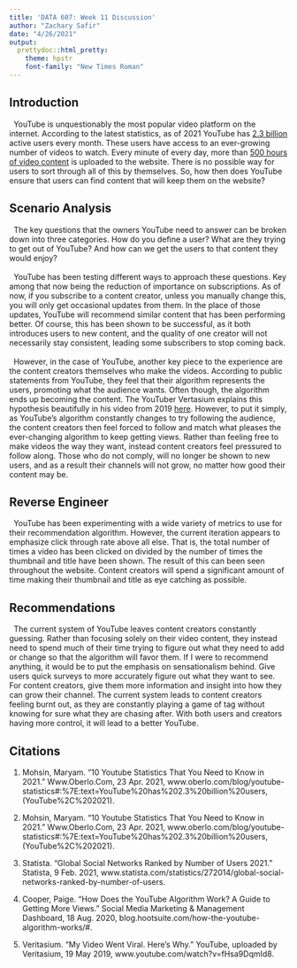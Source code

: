 ```yaml
---
title: 'DATA 607: Week 11 Discussion'
author: "Zachary Safir"
date: "4/26/2021"
output: 
  prettydoc::html_pretty:
    theme: hpstr 
    font-family: "New Times Roman"
---
```


## Introduction
|   YouTube is unquestionably the most popular video platform on the internet. According to the latest statistics, as of 2021 YouTube has [2.3 billion](https://www.statista.com/statistics/272014/global-social-networks-ranked-by-number-of-users/) active users every month. These users have access to an ever-growing number of videos to watch. Every minute of every day, more than [500 hours of video content](https://www.tubefilter.com/2019/05/07/number-hours-video-uploaded-to-youtube-per-minute/) is uploaded to the website. There is no possible way for users to sort through all of this by themselves. So, how then does YouTube ensure that users can find content that will keep them on the website? 

## Scenario Analysis
|   The key questions that the owners YouTube need to answer can be broken down into three categories. How do you define a user? What are they trying to get out of YouTube? And how can we get the users to that content they would enjoy? 
|
|   YouTube has been testing different ways to approach these questions. Key among that now being the reduction of importance on subscriptions. As of now, if you subscribe to a content creator, unless you manually change this, you will only get occasional updates from them. In the place of those updates, YouTube will recommend similar content that has been performing better. Of course, this has been shown to be successful, as it both introduces users to new content, and the quality of one creator will not necessarily stay consistent, leading some subscribers to stop coming back. 
|
|   However, in the case of YouTube, another key piece to the experience are the content creators themselves who make the videos. According to public statements from YouTube, they feel that their algorithm represents the users, promoting what the audience wants. Often though, the algorithm ends up becoming the content. The YouTuber Vertasium explains this hypothesis beautifully in his video from 2019 [here](https://youtu.be/fHsa9DqmId8). However, to put it simply, as YouTube's algorithm constantly changes to try following the audience, the content creators then feel forced to follow and match what pleases the ever-changing algorithm to keep getting views. Rather than feeling free to make videos the way they want, instead content creators feel pressured to follow along. Those who do not comply, will no longer be shown to new users, and as a result their channels will not grow, no matter how good their content may be. 

## Reverse Engineer
|   YouTube has been experimenting with a wide variety of metrics to use for their recommendation algorithm. However, the current iteration appears to emphasize click through rate above all else. That is, the total number of times a video has been clicked on divided by the number of times the thumbnail and title have been shown. The result of this can been seen throughout the website. Content creators will spend a significant amount of time making their thumbnail and title as eye catching as possible. 

## Recommendations  
|   The current system of YouTube leaves content creators constantly guessing. Rather than focusing solely on their video content, they instead need to spend much of their time trying to figure out what they need to add or change so that the algorithm will favor them. If I were to recommend anything, it would be to put the emphasis on sensationalism behind. Give users quick surveys to more accurately figure out what they want to see. For content creators, give them more information and insight into how they can grow their channel. The current system leads to content creators feeling burnt out, as they are constantly playing a game of tag without knowing for sure what they are chasing after. With both users and creators having more control, it will lead to a better YouTube. 


## Citations 

1. Mohsin, Maryam. “10 Youtube Statistics That You Need to Know in 2021.” Www.Oberlo.Com, 23 Apr. 2021, www.oberlo.com/blog/youtube-statistics#:%7E:text=YouTube%20has%202.3%20billion%20users,(YouTube%2C%202021).

2. Mohsin, Maryam. “10 Youtube Statistics That You Need to Know in 2021.” Www.Oberlo.Com, 23 Apr. 2021, www.oberlo.com/blog/youtube-statistics#:%7E:text=YouTube%20has%202.3%20billion%20users,(YouTube%2C%202021).

3. Statista. “Global Social Networks Ranked by Number of Users 2021.” Statista, 9 Feb. 2021, www.statista.com/statistics/272014/global-social-networks-ranked-by-number-of-users.
 
4. Cooper, Paige. “How Does the YouTube Algorithm Work? A Guide to Getting More Views.” Social Media Marketing & Management Dashboard, 18 Aug. 2020, blog.hootsuite.com/how-the-youtube-algorithm-works/#.

5. Veritasium. “My Video Went Viral. Here’s Why.” YouTube, uploaded by Veritasium, 19 May 2019, www.youtube.com/watch?v=fHsa9DqmId8.


